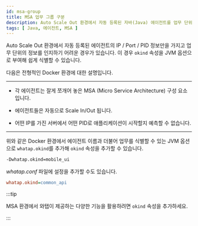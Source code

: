 ```yaml
---
id: msa-group
title: MSA 업무 그룹 구분
description: Auto Scale Out 환경에서 자동 등록된 자바(Java) 에이전트를 업무 단위로 쉽게 식별할 수 있도록 okind JVM 옵션을 사용할 수 있습니다. 특히 Docker 환경에서의 에이전트 관리에 유용한 이 설정은 에이전트의 역할이나 소속된 서비스 그룹을 구분하는 데 유용합니다.
tags: [ Java, 에이전트, MSA ]
---
```


Auto Scale Out 환경에서 자동 등록된 에이전트의 IP / Port / PID 정보만을 가지고 업무 단위의 정보를 인지하기 어려운 경우가 있습니다. 이 경우 `okind` 속성을 JVM 옵션으로 부여해 쉽게 식별할 수 있습니다.

다음은 전형적인 Docker 환경에 대한 설명입니다.

---

* 각 에이전트는 잘게 쪼개어 놓은 MSA (Micro Service Architecture) 구성 요소입니다.

* 에이전트들은 자동으로 Scale In/Out 됩니다.

* 어떤 IP를 가진 서버에서 어떤 PID로 애플리케이션이 시작할지 예측할 수 없습니다.

---

위와 같은 Docker 환경에서 에이전트 이름과 더불어 업무를 식별할 수 있는 JVM 옵션으로 `whatap.okind`를 추가해 `okind` 속성을 추가할 수 있습니다.

```bash title='JAVA_OPTS'
-Dwhatap.okind=mobile_ui
```

*whatap.conf* 파일에 설정을 추가할 수도 있습니다.

```ini title='whatap.conf'
whatap.okind=common_api
```

:::tip

MSA 환경에서 와탭이 제공하는 다양한 기능을 활용하려면 `okind` 속성을 추가하세요.

:::
